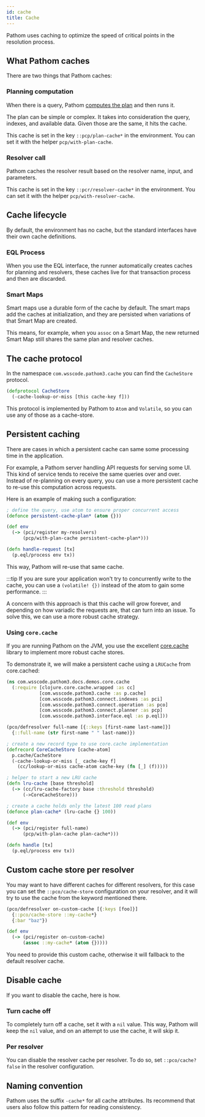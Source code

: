 ```yaml
---
id: cache
title: Cache
---
```


Pathom uses caching to optimize the speed of critical points in the resolution process.

## What Pathom caches

There are two things that Pathom caches:

### Planning computation

When there is a query, Pathom [computes the plan](planner.mdx) and then runs it.

The plan can be simple or complex. It takes into consideration the query, indexes, and
available data. Given those are the same, it hits the cache.

This cache is set in the key `::pcp/plan-cache*` in the environment. You can set it
with the helper `pcp/with-plan-cache`.

### Resolver call

Pathom caches the resolver result based on the resolver name, input, and parameters.

This cache is set in the key `::pcr/resolver-cache*` in the environment. You can set it
with the helper `pcp/with-resolver-cache`.

## Cache lifecycle

By default, the environment has no cache, but the standard interfaces have their own
cache definitions.

### EQL Process

When you use the EQL interface, the runner automatically creates caches for planning
and resolvers, these caches live for that transaction process and then are discarded.

### Smart Maps

Smart maps use a durable form of the cache by default. The smart maps add the caches
at initialization, and they are persisted when variations of that Smart Map are created.

This means, for example, when you `assoc` on a Smart Map, the new returned Smart Map still shares the same plan and resolver caches.

## The cache protocol

In the namespace `com.wsscode.pathom3.cache` you can find the `CacheStore` protocol.

```clojure
(defprotocol CacheStore
  (-cache-lookup-or-miss [this cache-key f]))
```

This protocol is implemented by Pathom to `Atom` and `Volatile`, so you can use any
of those as a cache-store.

## Persistent caching

There are cases in which a persistent cache can same some processing time in the application.

For example, a Pathom server handling API requests for serving some UI. This kind of
service tends to receive the same queries over and over. Instead of re-planning on every
query, you can use a more persistent cache to re-use this computation across requests.

Here is an example of making such a configuration:

```clojure
; define the query, use atom to ensure proper concurrent access
(defonce persistent-cache-plan* (atom {}))

(def env
  (-> (pci/register my-resolvers)
      (pcp/with-plan-cache persistent-cache-plan*)))

(defn handle-request [tx]
  (p.eql/process env tx))
```

This way, Pathom will re-use that same cache.

:::tip
If you are sure your application won't try to concurrently write to the cache, you can
use a `(volatile! {})` instead of the atom to gain some performance.
:::

A concern with this approach is that this cache will grow forever, and depending on
how variadic the requests are, that can turn into an issue. To solve this, we can
use a more robust cache strategy.

### Using `core.cache`

If you are running Pathom on the JVM, you use the excellent [core.cache](https://github.com/clojure/core.cache/)
library to implement more robust cache stores.

To demonstrate it, we will make a persistent cache using a `LRUCache` from core.cached:

```clojure
(ns com.wsscode.pathom3.docs.demos.core.cache
  (:require [clojure.core.cache.wrapped :as cc]
            [com.wsscode.pathom3.cache :as p.cache]
            [com.wsscode.pathom3.connect.indexes :as pci]
            [com.wsscode.pathom3.connect.operation :as pco]
            [com.wsscode.pathom3.connect.planner :as pcp]
            [com.wsscode.pathom3.interface.eql :as p.eql]))

(pco/defresolver full-name [{::keys [first-name last-name]}]
  {::full-name (str first-name " " last-name)})

; create a new record type to use core.cache implementation
(defrecord CoreCacheStore [cache-atom]
  p.cache/CacheStore
  (-cache-lookup-or-miss [_ cache-key f]
    (cc/lookup-or-miss cache-atom cache-key (fn [_] (f)))))

; helper to start a new LRU cache
(defn lru-cache [base threshold]
  (-> (cc/lru-cache-factory base :threshold threshold)
      (->CoreCacheStore)))

; create a cache holds only the latest 100 read plans
(defonce plan-cache* (lru-cache {} 100))

(def env
  (-> (pci/register full-name)
      (pcp/with-plan-cache plan-cache*)))

(defn handle [tx]
  (p.eql/process env tx))
```

## Custom cache store per resolver

You may want to have different caches for different resolvers, for this case you can
set the `::pco/cache-store` configuration on your resolver, and it will try to use
the cache from the keyword mentioned there.

```clojure
(pco/defresolver on-custom-cache [{:keys [foo]}]
  {::pco/cache-store ::my-cache*}
  {:bar "baz"})

(def env
  (-> (pci/register on-custom-cache)
      (assoc ::my-cache* (atom {}))))
```

You need to provide this custom cache, otherwise it will fallback to the default
resolver cache.

## Disable cache

If you want to disable the cache, here is how.

### Turn cache off

To completely turn off a cache, set it with a `nil` value. This way, Pathom will keep the
`nil` value, and on an attempt to use the cache, it will skip it.

### Per resolver

You can disable the resolver cache per resolver. To do so, set `::pco/cache? false` in
the resolver configuration.

## Naming convention

Pathom uses the suffix `-cache*` for all cache attributes. Its recommend that users
also follow this pattern for reading consistency.
